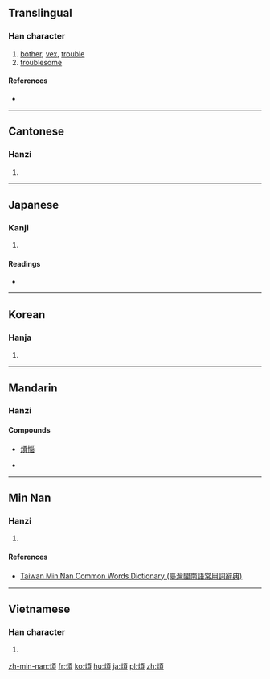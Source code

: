 {{also|烦}}
==Translingual==

===Han character===
{{Han char|rn=86|rad=火|as=09|sn=13|four=9188<sub>6</sub>|canj=火一月金 (FMBC)|ids=⿰[[火]][[頁]]}}

# [[bother]], [[vex]], [[trouble]]
# [[troublesome]]

====References====
* {{Han ref|kx=0678.030|dkj=19229|dj=1089.060|hdz=32216.050|uh=7169|ud=29033|bh=B7D0|bd=47056}}

----

==Cantonese==

===Hanzi===
{{yue-hanzi|jyut=[[faan4]]|y=faan4|sim=烦}}

# {{defn|lang=yue|sort=火09}}

----

==Japanese==

===Kanji===
{{ja-kanji|grade=c|rs=火09}}

# {{defn|lang=ja|sort=火09}}

====Readings====
* {{ja-readings|on=[[はん]] (han), [[ぼん]] (bon)|kun=[[わずらう]] (wazurau), [[わずらわす]] (wazurawasu), [[わずらわし]] (wazurawashi)}}

----

==Korean==

===Hanja===
{{ko-hanja|hangeul=번|eumhun=|rv=beon|mr=pŏn|y=pen}}

# {{defn|lang=ko|sort=火09}}

----

==Mandarin==

===Hanzi===
{{cmn-hanzi|sim=烦|pin=[[fán]] ([[fan2]]), [[yàng]] ([[yang4]])|wg=fan<sup>2</sup>, yang<sup>4</sup>}}

====Compounds====
* [[煩惱]]

* {{defn|lang=cmn|sort=火09}}

----

==Min Nan==

===Hanzi===
{{nan-hanzi|poj=hoân (hoan<sup>5</sup>)|tlpa=huân (huan<sup>5</sup>)}}

# {{defn|lang=nan|sort=火09}}

====References====
*[http://twblg.dict.edu.tw/holodict_new/result_detail.jsp?n_no=9749&curpage=1&sample=%E7%85%A9&radiobutton=1&querytarget=1&limit=20&pagenum=1&rowcount=9 Taiwan Min Nan Common Words Dictionary (臺灣閩南語常用詞辭典)]

----

==Vietnamese==

===Han character===
{{vi-hantu|[[phiền]]|rs=火09}}

# {{defn|lang=vi|sort=火09}}

[[zh-min-nan:煩]]
[[fr:煩]]
[[ko:煩]]
[[hu:煩]]
[[ja:煩]]
[[pl:煩]]
[[zh:煩]]